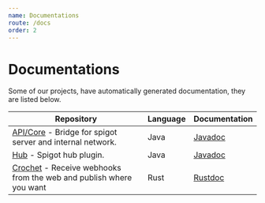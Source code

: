 ```yaml
---
name: Documentations
route: /docs
order: 2
---
```


# Documentations

Some of our projects, have automatically generated documentation, they are listed below.

| Repository                                                                                                    | Language | Documentation                                                                     |
|---------------------------------------------------------------------------------------------------------------|----------|-----------------------------------------------------------------------------------|
| [API/Core](https://github.com/islands-wars/islands) - Bridge for spigot server and internal network.          | Java     | [Javadoc](https://islands.devdocs.islandswars.fr/index.html?overview-summary.html) |
| [Hub](https://github.com/islands-wars/hub) - Spigot hub plugin.                                               | Java     | [Javadoc](https://hub.devdocs.islandswars.fr/index.html?overview-summary.html)     |
| [Crochet](https://github.com/islands-wars/Crochet) - Receive webhooks from the web and publish where you want | Rust     | [Rustdoc](https://crochet.devdocs.islandswars.fr/)                                |
